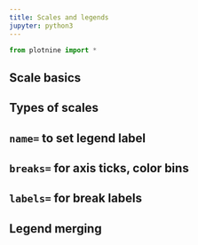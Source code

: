 ```yaml
---
title: Scales and legends
jupyter: python3
---
```



```python
from plotnine import *
```

## Scale basics

## Types of scales

## `name=` to set legend label

## `breaks=` for axis ticks, color bins

## `labels=` for break labels

## Legend merging

